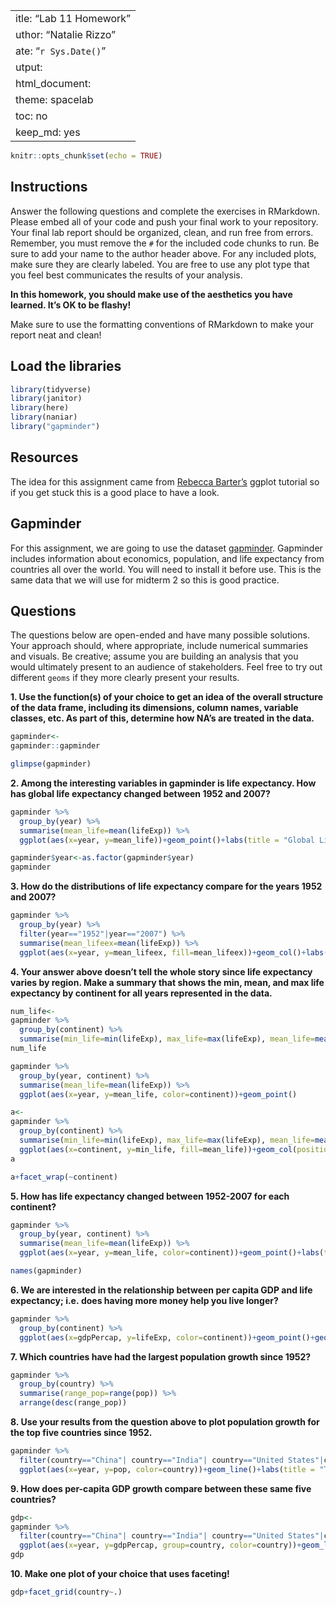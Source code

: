  ---
title: "Lab 11 Homework"
author: "Natalie Rizzo"
date: "`r Sys.Date()`"
output:
  html_document:
    theme: spacelab
    toc: no
    keep_md: yes
---

```r
knitr::opts_chunk$set(echo = TRUE)
```

## Instructions
Answer the following questions and complete the exercises in RMarkdown. Please embed all of your code and push your final work to your repository. Your final lab report should be organized, clean, and run free from errors. Remember, you must remove the `#` for the included code chunks to run. Be sure to add your name to the author header above. For any included plots, make sure they are clearly labeled. You are free to use any plot type that you feel best communicates the results of your analysis.  

**In this homework, you should make use of the aesthetics you have learned. It's OK to be flashy!**

Make sure to use the formatting conventions of RMarkdown to make your report neat and clean!  

## Load the libraries
```r
library(tidyverse)
library(janitor)
library(here)
library(naniar)
library("gapminder")
``` 

## Resources
The idea for this assignment came from [Rebecca Barter's](http://www.rebeccabarter.com/blog/2017-11-17-ggplot2_tutorial/) ggplot tutorial so if you get stuck this is a good place to have a look.  

## Gapminder
For this assignment, we are going to use the dataset [gapminder](https://cran.r-project.org/web/packages/gapminder/index.html). Gapminder includes information about economics, population, and life expectancy from countries all over the world. You will need to install it before use. This is the same data that we will use for midterm 2 so this is good practice.

## Questions
The questions below are open-ended and have many possible solutions. Your approach should, where appropriate, include numerical summaries and visuals. Be creative; assume you are building an analysis that you would ultimately present to an audience of stakeholders. Feel free to try out different `geoms` if they more clearly present your results.  

**1. Use the function(s) of your choice to get an idea of the overall structure of the data frame, including its dimensions, column names, variable classes, etc. As part of this, determine how NA's are treated in the data.**  
```r
gapminder<-
gapminder::gapminder
```

```r
glimpse(gapminder)
```

**2. Among the interesting variables in gapminder is life expectancy. How has global life expectancy changed between 1952 and 2007?**
```r
gapminder %>% 
  group_by(year) %>% 
  summarise(mean_life=mean(lifeExp)) %>% 
  ggplot(aes(x=year, y=mean_life))+geom_point()+labs(title = "Global Life Expectancy Over the Years 1957-2007")
```
```r
gapminder$year<-as.factor(gapminder$year)
gapminder
```

**3. How do the distributions of life expectancy compare for the years 1952 and 2007?**
```r
gapminder %>% 
  group_by(year) %>% 
  filter(year=="1952"|year=="2007") %>% 
  summarise(mean_lifeex=mean(lifeExp)) %>% 
  ggplot(aes(x=year, y=mean_lifeex, fill=mean_lifeex))+geom_col()+labs(title = "Global Mean Life Expectancy in 1952 versus 2007", x="Year", y="Mean Life (years)")
```

**4. Your answer above doesn't tell the whole story since life expectancy varies by region. Make a summary that shows the min, mean, and max life expectancy by continent for all years represented in the data.**
```r
num_life<-
gapminder %>%
  group_by(continent) %>% 
  summarise(min_life=min(lifeExp), max_life=max(lifeExp), mean_life=mean(lifeExp)) 
num_life
```
```r
gapminder %>%
  group_by(year, continent) %>% 
  summarise(mean_life=mean(lifeExp)) %>% 
  ggplot(aes(x=year, y=mean_life, color=continent))+geom_point()
```


```r
a<-
gapminder %>%
  group_by(continent) %>% 
  summarise(min_life=min(lifeExp), max_life=max(lifeExp), mean_life=mean(lifeExp)) %>% 
  ggplot(aes(x=continent, y=min_life, fill=mean_life))+geom_col(position = position_dodge())
a
```
```r
a+facet_wrap(~continent)
```


**5. How has life expectancy changed between 1952-2007 for each continent?**
```r
gapminder %>% 
  group_by(year, continent) %>% 
  summarise(mean_life=mean(lifeExp)) %>% 
  ggplot(aes(x=year, y=mean_life, color=continent))+geom_point()+labs(title = "Life Expectancy Over the Years 1957-2007")
```
```r
names(gapminder)
```

**6. We are interested in the relationship between per capita GDP and life expectancy; i.e. does having more money help you live longer?**
```r
gapminder %>%
  group_by(continent) %>% 
  ggplot(aes(x=gdpPercap, y=lifeExp, color=continent))+geom_point()+geom_jitter()+labs(title = "Life Expectancy in Terms of GDP per Capita")
```

**7. Which countries have had the largest population growth since 1952?**
```r
gapminder %>%
  group_by(country) %>% 
  summarise(range_pop=range(pop)) %>% 
  arrange(desc(range_pop))
```

**8. Use your results from the question above to plot population growth for the top five countries since 1952.**
```r
gapminder %>%
  filter(country=="China"| country=="India"| country=="United States"|country=="Indonesia"| country=="Brazil") %>% 
  ggplot(aes(x=year, y=pop, color=country))+geom_line()+labs(title = "Top 5 Population Growth Countries from 1952-2002")
```

**9. How does per-capita GDP growth compare between these same five countries?**
```r
gdp<-
gapminder %>%
  filter(country=="China"| country=="India"| country=="United States"|country=="Indonesia"| country=="Brazil") %>% 
  ggplot(aes(x=year, y=gdpPercap, group=country, color=country))+geom_line()+labs(title = "Top 5 GDP Growth Countries from 1952-2002")
gdp
```

**10. Make one plot of your choice that uses faceting!**
```r
gdp+facet_grid(country~.)
```
